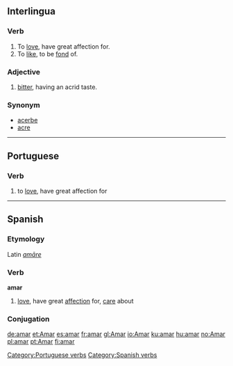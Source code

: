 ==Interlingua==
===Verb===
#To [[love]],  have great affection for.
#To [[like]], to be [[fond]] of.

===Adjective===
#[[bitter]], having an acrid taste. 

===Synonym===
*[[acerbe]]
*[[acre]]

----
==Portuguese==
===Verb===

# to [[love]], have great affection for


{{w.pt.v.conj.ar|Am}}

[[Category:Portuguese verbs]]
----

==Spanish==
===Etymology===
Latin ''[[amare|amāre]]''

===Verb===
[[Category:Spanish verbs]]
'''amar'''

# [[love]], have great [[affection]] for, [[care]] about

===Conjugation===
{{es-conj-ar|am}}
[[de:amar]]
[[et:Amar]]
[[es:amar]]
[[fr:amar]]
[[gl:Amar]]
[[io:Amar]]
[[ku:amar]]
[[hu:amar]]
[[no:Amar]]
[[pl:amar]]
[[pt:Amar]]
[[fi:amar]]